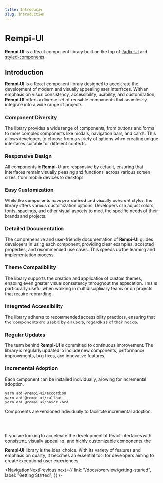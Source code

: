 ```yaml
---
title: Introdução
slug: introduction
---
```


# Rempi-UI

<strong>Rempi-UI</strong> is a React component library built on the top of [Radix-UI](https://www.radix-ui.com/primitives)
and [styled-components](https://styled-components.com/).

## Introduction

<strong>Rempi-UI</strong> is a React component library designed to accelerate the
development of modern and visually appealing user interfaces. With an emphasis on
visual consistency, accessibility, usability, and customization,
<strong>Rempi-UI</strong> offers a diverse set of reusable components that seamlessly
integrate into a wide range of projects. <br />

### Component Diversity

The library provides a wide range of components, from buttons and forms to more
complex components like modals, navigation bars, and cards. This allows developers
to choose from a variety of options when creating unique interfaces suitable for
different contexts.

### Responsive Design

All components in <strong>Rempi-UI</strong> are responsive by default, ensuring that
interfaces remain visually pleasing and functional across various screen sizes,
from mobile devices to desktops.

### Easy Customization

While the components have pre-defined and visually coherent styles, the library offers
various customization options. Developers can adjust colors, fonts, spacings, and other
visual aspects to meet the specific needs of their brands and projects.

### Detailed Documentation

The comprehensive and user-friendly documentation of <strong>Rempi-UI</strong> guides
developers in using each component, providing clear examples, accepted properties, and
recommended use cases. This speeds up the learning and implementation process.

### Theme Compatibility

The library supports the creation and application of custom themes, enabling even greater
visual consistency throughout the application. This is particularly useful when working
in multidisciplinary teams or on projects that require rebranding.

### Integrated Accessibility

The library adheres to recommended accessibility practices, ensuring that the components
are usable by all users, regardless of their needs.

### Regular Updates

The team behind <strong>Rempi-UI</strong> is committed to continuous improvement. The
library is regularly updated to include new components, performance improvements, bug
fixes, and innovative features.

### Incremental Adoption

Each component can be installed individually, allowing for incremental adoption.

```bash
yarn add @rempi-ui/accordion
yarn add @rempi-ui/callout
yarn add @rempi-ui/hover-card
```

Components are versioned individually to facilitate incremental adoption.

<br />
<br />

If you are looking to accelerate the development of React interfaces with
consistent, visually appealing, and highly customizable components, the

<strong>Rempi-UI</strong> library is the ideal choice. With its variety of features
and emphasis on quality, it becomes an essential tool for developers aiming to create
exceptional user experiences.

<NavigationNextPrevious
  next={{
    link: "/docs/overview/getting-started",
    label: "Getting Started",
  }}
/>

<EditThisPage url="overview/en-US/introduction.mdx" />
